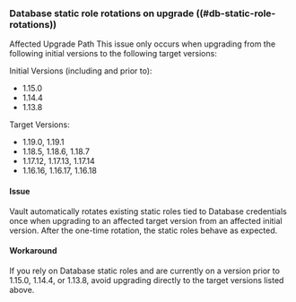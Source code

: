 ### Database static role rotations on upgrade ((#db-static-role-rotations))

Affected Upgrade Path
This issue only occurs when upgrading from the following initial versions to the following target versions:

Initial Versions (including and prior to):
- 1.15.0
- 1.14.4
- 1.13.8

Target Versions:
- 1.19.0, 1.19.1
- 1.18.5, 1.18.6, 1.18.7
- 1.17.12, 1.17.13, 1.17.14
- 1.16.16, 1.16.17, 1.16.18

#### Issue
Vault automatically rotates existing static roles tied to Database
credentials once when upgrading to an affected target version from an 
affected initial version. After the one-time rotation, the static roles behave as expected.

#### Workaround
If you rely on Database static roles and are currently on a version prior to 1.15.0, 1.14.4, or 1.13.8, 
avoid upgrading directly to the target versions listed above.